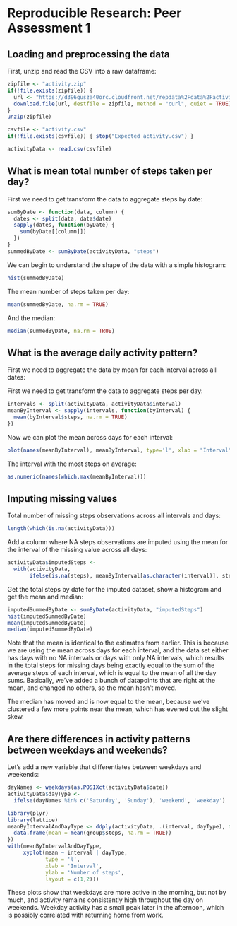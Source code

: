 # Reproducible Research: Peer Assessment 1


## Loading and preprocessing the data

First, unzip and read the CSV into a raw dataframe:

```r
zipfile <- "activity.zip"
if(!file.exists(zipfile)) {
  url <- "https://d396qusza40orc.cloudfront.net/repdata%2Fdata%2Factivity.zip"
  download.file(url, destfile = zipfile, method = "curl", quiet = TRUE)
}
unzip(zipfile)

csvfile <- "activity.csv"
if(!file.exists(csvfile)) { stop("Expected activity.csv") }

activityData <- read.csv(csvfile)
```


## What is mean total number of steps taken per day?

First we need to get transform the data to aggregate steps by date:

```r
sumByDate <- function(data, column) {
  dates <- split(data, data$date)
  sapply(dates, function(byDate) {
    sum(byDate[[column]])
  })
}
summedByDate <- sumByDate(activityData, "steps")
```

We can begin to understand the shape of the data with a simple histogram:

```r
hist(summedByDate)
```

The mean number of steps taken per day:

```r
mean(summedByDate, na.rm = TRUE)
```

And the median:

```r
median(summedByDate, na.rm = TRUE)
```

## What is the average daily activity pattern?

First we need to aggregate the data by mean for each interval across all dates:

First we need to get transform the data to aggregate steps per day:

```r
intervals <- split(activityData, activityData$interval)
meanByInterval <- sapply(intervals, function(byInterval) {
  mean(byInterval$steps, na.rm = TRUE)
})
```

Now we can plot the mean across days for each interval:

```r
plot(names(meanByInterval), meanByInterval, type='l', xlab = "Interval", ylab = "Mean")
```

The interval with the most steps on average:

```r
as.numeric(names(which.max(meanByInterval)))
```

## Imputing missing values

Total number of missing steps observations across all intervals and days:

```r
length(which(is.na(activityData)))
```

Add a column where NA steps observations are imputed using the mean for the interval of the missing value across all days:

```r
activityData$imputedSteps <-
  with(activityData,
       ifelse(is.na(steps), meanByInterval[as.character(interval)], steps))
```

Get the total steps by date for the imputed dataset, show a histogram and get the mean and median:

```r
imputedSummedByDate <- sumByDate(activityData, "imputedSteps")
hist(imputedSummedByDate)
mean(imputedSummedByDate)
median(imputedSummedByDate)
```

Note that the mean is identical to the estimates from earlier. This is because we are using the mean across days for each interval, and the data set either has days with no NA intervals or days with only NA intervals, which results in the total steps for missing days being exactly equal to the sum of the average steps of each interval, which is equal to the mean of all the day sums. Basically, we've added a bunch of datapoints that are right at the mean, and changed no others, so the mean hasn't moved.

The median has moved and is now equal to the mean, because we've clustered a few more points near the mean, which has evened out the slight skew.

## Are there differences in activity patterns between weekdays and weekends?

Let's add a new variable that differentiates between weekdays and weekends:

```r
dayNames <- weekdays(as.POSIXct(activityData$date))
activityData$dayType <-
  ifelse(dayNames %in% c('Saturday', 'Sunday'), 'weekend', 'weekday')
```

```r
library(plyr)
library(lattice)
meanByIntervalAndDayType <- ddply(activityData, .(interval, dayType), function(group) {
  data.frame(mean = mean(group$steps, na.rm = TRUE))
})
with(meanByIntervalAndDayType,
     xyplot(mean ~ interval | dayType,
            type = 'l',
            xlab = 'Interval',
            ylab = 'Number of steps',
            layout = c(1,2)))
```

These plots show that weekdays are more active in the morning, but not by much, and activity remains consistently high throughout the day on weekends. Weekday activity has a small peak later in the afternoon, which is possibly correlated with returning home from work.
